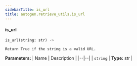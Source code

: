 ```yaml
---
sidebarTitle: is_url
title: autogen.retrieve_utils.is_url
---
```


<code class="doc-symbol doc-symbol-heading doc-symbol-function"></code>
#### is_url

```python
is_url(string: str) -> 
```

    Return True if the string is a valid URL.

<b>Parameters:</b>
| Name | Description |
|--|--|
| `string` | **Type:** str |

<br />